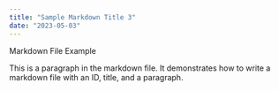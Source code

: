 ```yaml
---
title: "Sample Markdown Title 3"
date: "2023-05-03"
---
```


Markdown File Example

This is a paragraph in the markdown file. It demonstrates how to write a markdown file with an ID, title, and a paragraph.
